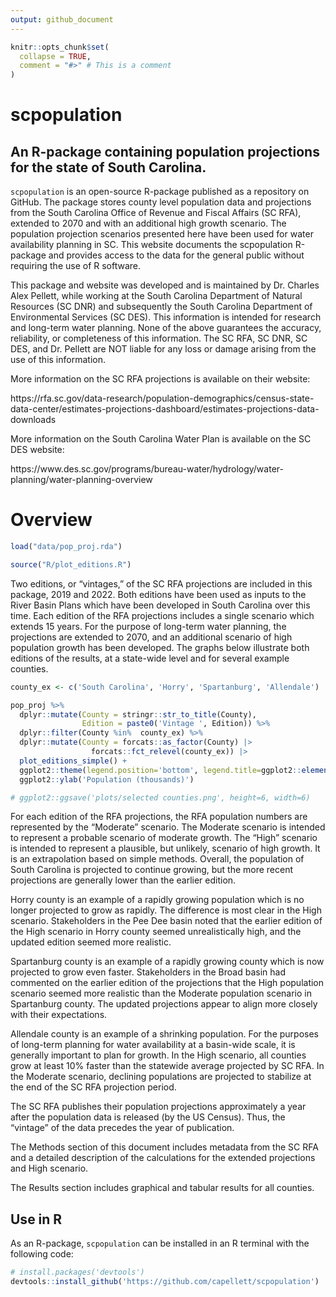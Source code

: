 ```yaml
---
output: github_document
---
```


<!-- README.md is generated from README.Rmd. Please edit that file -->

```r
knitr::opts_chunk$set(
  collapse = TRUE,
  comment = "#>" # This is a comment  
)
```

# scpopulation

## An R-package containing population projections for the state of South Carolina.

`scpopulation` is an open-source R-package published as a repository on GitHub. The package stores county level population data and projections from the South Carolina Office of Revenue and Fiscal Affairs (SC RFA), extended to 2070 and with an additional high growth scenario. The population projection scenarios presented here have been used for water availability planning in SC. This website documents the scpopulation R-package and provides access to the data for the general public without requiring the use of R software.

This package and website was developed and is maintained by Dr. Charles Alex Pellett, while working at the South Carolina Department of Natural Resources (SC DNR) and subsequently the South Carolina Department of Environmental Services (SC DES). This information is intended for research and long-term water planning. None of the above guarantees the accuracy, reliability, or completeness of this information. The SC RFA, SC DNR, SC DES, and Dr. Pellett are NOT liable for any loss or damage arising from the use of this information.

More information on the SC RFA projections is available on their website: 

https://rfa.sc.gov/data-research/population-demographics/census-state-data-center/estimates-projections-dashboard/estimates-projections-data-downloads 

More information on the South Carolina Water Plan is available on the SC DES website:

https://www.des.sc.gov/programs/bureau-water/hydrology/water-planning/water-planning-overview

# Overview
```r
load("data/pop_proj.rda")

source("R/plot_editions.R")
```

Two editions, or "vintages," of the SC RFA projections are included in this package, 2019 and 2022. Both editions have been used as inputs to the River Basin Plans which have been developed in South Carolina over this time. Each edition of the RFA projections includes a single scenario which extends 15 years. For the purpose of long-term water planning, the projections are extended to 2070, and an additional scenario of high population growth has been developed. The graphs below illustrate both editions of the results, at a state-wide level and for several example counties.

```r
county_ex <- c('South Carolina', 'Horry', 'Spartanburg', 'Allendale')

pop_proj %>%
  dplyr::mutate(County = stringr::str_to_title(County),
                Edition = paste0('Vintage ', Edition)) %>%
  dplyr::filter(County %in%  county_ex) %>%
  dplyr::mutate(County = forcats::as_factor(County) |>
                  forcats::fct_relevel(county_ex)) |>
  plot_editions_simple() +
  ggplot2::theme(legend.position='bottom', legend.title=ggplot2::element_blank()) +
  ggplot2::ylab('Population (thousands)')

# ggplot2::ggsave('plots/selected counties.png', height=6, width=6)
```
For each edition of the RFA projections, the RFA population numbers are represented by the "Moderate" scenario. The Moderate scenario is intended to represent a probable scenario of moderate growth. The "High" scenario is intended to represent a plausible, but unlikely, scenario of high growth. It is an extrapolation based on simple methods. Overall, the population of South Carolina is projected to continue growing, but the more recent projections are generally lower than the earlier edition. 

Horry county is an example of a rapidly growing population which is no longer projected to grow as rapidly. The difference is most clear in the High scenario. Stakeholders in the Pee Dee basin noted that the earlier edition of the High scenario in Horry county seemed unrealistically high, and the updated edition seemed more realistic.

Spartanburg county is an example of a rapidly growing county which is now projected to grow even faster. Stakeholders in the Broad basin had commented on the earlier edition of the projections that the High population scenario seemed more realistic than the Moderate population scenario in Spartanburg county. The updated projections appear to align more closely with their expectations.

Allendale county is an example of a shrinking population. For the purposes of long-term planning for water availability at a basin-wide scale, it is generally important to plan for growth. In the High scenario, all counties grow at least 10% faster than the statewide average projected by SC RFA. In the Moderate scenario, declining populations are projected to stabilize at the end of the SC RFA projection period. 

The SC RFA publishes their population projections approximately a year after the population data is released (by the US Census). Thus, the "vintage" of the data precedes the year of publication. 

The Methods section of this document includes metadata from the SC RFA and a detailed description of the calculations for the extended projections and High scenario. 

The Results section includes graphical and tabular results for all counties.

## Use in R
As an R-package, `scpopulation` can be installed in an R terminal with the following code:

```r
# install.packages('devtools') 
devtools::install_github('https://github.com/capellett/scpopulation')
```
